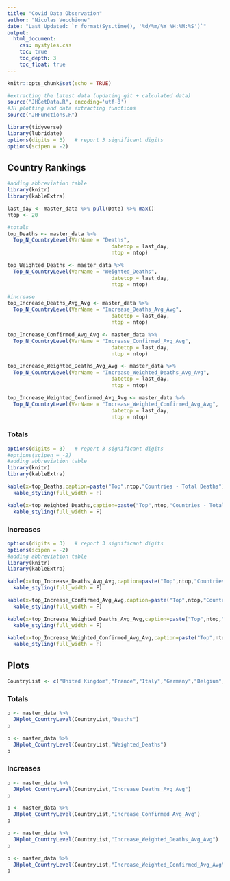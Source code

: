 ```yaml
---
title: "Covid Data Observation"
author: "Nicolas Vecchione"
date: "Last Updated: `r format(Sys.time(), '%d/%m/%Y %H:%M:%S')`"
output: 
  html_document:
    css: mystyles.css
    toc: true
    toc_depth: 3
    toc_float: true
---
```


```r
knitr::opts_chunk$set(echo = TRUE)
```

```r
#extracting the latest data (updating git + calculated data)
source("JHGetData.R", encoding='utf-8')
#JH plotting and data extracting functions
source("JHFunctions.R")

library(tidyverse)
library(lubridate)
options(digits = 3)   # report 3 significant digits
options(scipen = -2)
```

## Country Rankings

```r
#adding abbreviation table
library(knitr)
library(kableExtra)

last_day <- master_data %>% pull(Date) %>% max()
ntop <- 20

#totals
top_Deaths <- master_data %>%
  Top_N_CountryLevel(VarName = "Deaths",
                                  datetop = last_day,
                                  ntop = ntop)

top_Weighted_Deaths <- master_data %>%
  Top_N_CountryLevel(VarName = "Weighted_Deaths",
                                  datetop = last_day,
                                  ntop = ntop)

#increase
top_Increase_Deaths_Avg_Avg <- master_data %>%
  Top_N_CountryLevel(VarName = "Increase_Deaths_Avg_Avg",
                                  datetop = last_day,
                                  ntop = ntop)

top_Increase_Confirmed_Avg_Avg <- master_data %>%
  Top_N_CountryLevel(VarName = "Increase_Confirmed_Avg_Avg",
                                  datetop = last_day,
                                  ntop = ntop)

top_Increase_Weighted_Deaths_Avg_Avg <- master_data %>%
  Top_N_CountryLevel(VarName = "Increase_Weighted_Deaths_Avg_Avg",
                                  datetop = last_day,
                                  ntop = ntop)

top_Increase_Weighted_Confirmed_Avg_Avg <- master_data %>%
  Top_N_CountryLevel(VarName = "Increase_Weighted_Confirmed_Avg_Avg",
                                  datetop = last_day,
                                  ntop = ntop)
```

### Totals

```r
options(digits = 3)   # report 3 significant digits
#options(scipen = -2)
#adding abbreviation table
library(knitr)
library(kableExtra)

kable(x=top_Deaths,caption=paste("Top",ntop,"Countries - Total Deaths")) %>%
  kable_styling(full_width = F) 

kable(x=top_Weighted_Deaths,caption=paste("Top",ntop,"Countries - Total Weighted Deaths","per",scaling_death,"people")) %>%
  kable_styling(full_width = F) 

```

### Increases

```r
options(digits = 3)   # report 3 significant digits
options(scipen = -2)
#adding abbreviation table
library(knitr)
library(kableExtra)

kable(x=top_Increase_Deaths_Avg_Avg,caption=paste("Top",ntop,"Countries - Increase Deaths Avg","per",scaling_death,"people")) %>%
  kable_styling(full_width = F) 

kable(x=top_Increase_Confirmed_Avg_Avg,caption=paste("Top",ntop,"Countries - Increase Confirmed Avg","per",scaling_confirmed,"people")) %>%
  kable_styling(full_width = F) 

kable(x=top_Increase_Weighted_Deaths_Avg_Avg,caption=paste("Top",ntop,"Countries - Increase Weighted Deaths Avg","per",scaling_death,"people")) %>%
  kable_styling(full_width = F) 

kable(x=top_Increase_Weighted_Confirmed_Avg_Avg,caption=paste("Top",ntop,"Countries - Increase Weighted Confirmed Avg","per",scaling_confirmed,"people")) %>%
  kable_styling(full_width = F) 

```

## Plots


```r
CountryList <- c("United Kingdom","France","Italy","Germany","Belgium","Spain","Greece","Sweden","Norway","Finland")
```

### Totals

```r
p <- master_data %>%
  JHplot_CountryLevel(CountryList,"Deaths")
p
```

```r
p <- master_data %>%
  JHplot_CountryLevel(CountryList,"Weighted_Deaths")
p
```

### Increases

```r
p <- master_data %>%
  JHplot_CountryLevel(CountryList,"Increase_Deaths_Avg_Avg")
p
```

```r
p <- master_data %>%
  JHplot_CountryLevel(CountryList,"Increase_Confirmed_Avg_Avg")
p
```

```r
p <- master_data %>%
  JHplot_CountryLevel(CountryList,"Increase_Weighted_Deaths_Avg_Avg")
p
```

```r
p <- master_data %>%
  JHplot_CountryLevel(CountryList,"Increase_Weighted_Confirmed_Avg_Avg")
p
```
